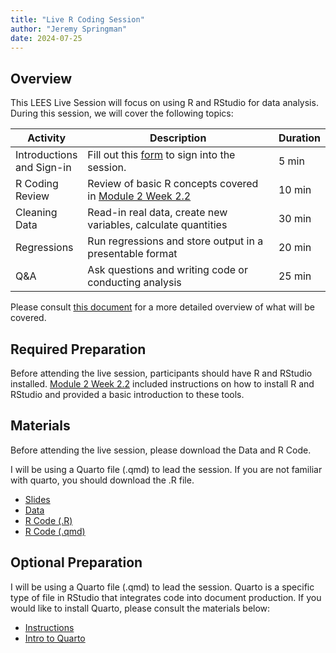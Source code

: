 ```yaml
---
title: "Live R Coding Session"
author: "Jeremy Springman"
date: 2024-07-25
---
```


## Overview

This LEES Live Session will focus on using R and RStudio for data analysis. During this session, we will cover the following topics:

| Activity | Description | Duration |
|---------------------------|-----------------------------------------------------------------------------------------------------------------------------------------------------------|----------|
| Introductions and Sign-in | Fill out this [form](https://forms.gle/Wve8pX79TFDY4RC17) to sign into the session. | 5 min | 
| R Coding Review | Review of basic R concepts covered in [Module 2 Week 2.2](https://classroom.google.com/c/NjY0NDg1OTIzNTM4/m/Njk3OTQ0NTcyMDIw/details) | 10 min | 
| Cleaning Data | Read-in real data, create new variables,  calculate quantities| 30 min   |
| Regressions |Run regressions and store output in a presentable format | 20 min |
| Q&A | Ask questions and writing code or conducting analysis | 25 min |
<!-- - open R, read-in data - draw sample from AAU survey -->


Please consult [this document](https://docs.google.com/document/d/1plFcHzrVKt0WhOpMGI25ZoSRhmM5aQjDa4AzlD-vkYg/edit?usp=sharing) for a more detailed overview of what will be covered.


## Required Preparation

Before attending the live session, participants should have R and RStudio installed. [Module 2 Week 2.2](https://classroom.google.com/c/NjY0NDg1OTIzNTM4/m/Njk3OTQ0NTcyMDIw/details) included instructions on how to install R and RStudio and provided a basic introduction to these tools. 

## Materials

Before attending the live session, please download the Data and R Code. 

I will be using a Quarto file (.qmd) to lead the session. If you are not familiar with quarto, you should download the .R file.

- [Slides](/slides/lees-R-session.html)
- [Data](https://github.com/jrspringman/psci3200-globaldev/blob/main/workshops/aau_survey/clean_endline_did.csv)
- [R Code (.R)](https://github.com/jrspringman/psci3200-globaldev/blob/main/workshops/lees_r_doc.qmd)
- [R Code (.qmd)](https://github.com/jrspringman/psci3200-globaldev/blob/main/workshops/lees_r_doc.R)


## Optional Preparation

I will be using a Quarto file (.qmd) to lead the session. Quarto is a specific type of file in RStudio that integrates code into document production. If you would like to install Quarto, please consult the materials below:

- [Instructions](/assignments/01_quarto.html)
- [Intro to Quarto](https://quarto.org/docs/get-started/hello/rstudio.html)








